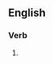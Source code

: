 ==English==

===Verb===
{{en-verb}}

# {{standard spelling of|en|from=non-Oxford British spelling|legitimize}}
